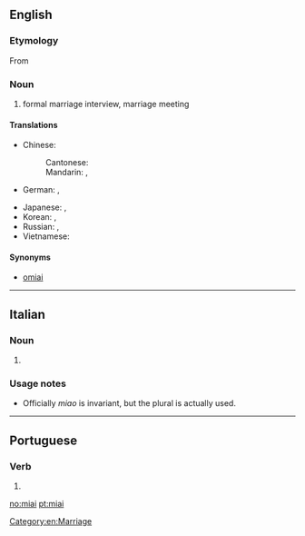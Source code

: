 ==English==
{{wikipedia}}

===Etymology===
From {{etyl|ja|en}} {{term|見合い||tr=みあい, miai|sc=Jpan|lang=ja}}

===Noun===
{{en-noun|-}}

# formal marriage interview, marriage meeting

====Translations====
{{trans-top|formal marriage interview}}
* Chinese:
*: Cantonese: {{t|yue|相睼|sc=Hani}}
*: Mandarin: {{t|cmn|相親|sc=Hani}}, {{t+|cmn|相亲|tr=xiāngqīn|sc=Hani}}
* German: {{t|de|Miai|n}}, {{t|de|Omiai|n}}
{{trans-mid}}
* Japanese: {{t|ja|見合い|tr=みあい, miai|sc=Jpan}}, {{t|ja|見合い|tr=おみあい, o-miai|alt=お見合い|sc=Jpan}}
* Korean: {{t|ko|맞선|tr=matseon|sc=Kore}}, {{t|ko|소개팅|tr=sogaeting|sc=Kore}}
* Russian: {{t|ru|о-миаи|n|tr=o-miái|sc=Cyrl}}, {{t|ru|смотрины|f-p|tr=smotríny|sc=Cyrl}} {{qualifier|dated, old Russian tradition, "bride show"}}
* Vietnamese: {{t|vi|dạm ngõ}}
{{trans-bottom}}

====Synonyms====
* [[omiai]]

[[Category:en:Marriage]]

----

==Italian==

===Noun===
{{head|it|plural}} {{m}}

# {{plural of|miao|lang=it|nocat=1}}

===Usage notes===
* Officially ''miao'' is invariant, but the plural is actually used.

----

==Portuguese==

===Verb===
{{pt-verb-form}}

# {{pt-verb form of|miar|ar|imperative|affirmative|plural|second}}

[[no:miai]]
[[pt:miai]]